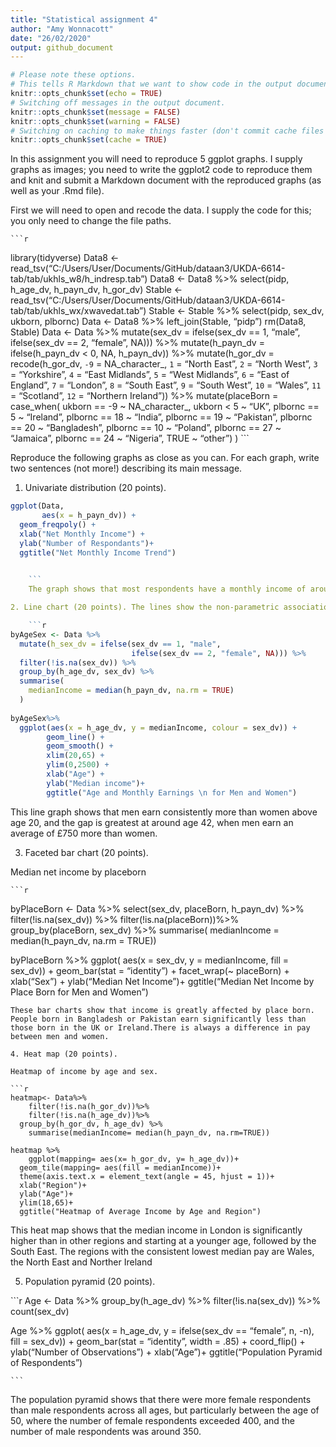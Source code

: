 ```yaml
---
title: "Statistical assignment 4"
author: "Amy Wonnacott"
date: "26/02/2020"
output: github_document
---
```


```r
# Please note these options.
# This tells R Markdown that we want to show code in the output document.
knitr::opts_chunk$set(echo = TRUE)
# Switching off messages in the output document. 
knitr::opts_chunk$set(message = FALSE)
knitr::opts_chunk$set(warning = FALSE)
# Switching on caching to make things faster (don't commit cache files on Github).
knitr::opts_chunk$set(cache = TRUE)
```

In this assignment you will need to reproduce 5 ggplot graphs. I supply graphs as images; you need to write the ggplot2 code to reproduce them and knit and submit a Markdown document with the reproduced graphs (as well as your .Rmd file).

First we will need to open and recode the data. I supply the code for this; you only need to change the file paths.

    ```r
library(tidyverse)
Data8 <- read_tsv("C:/Users/User/Documents/GitHub/dataan3/UKDA-6614-tab/tab/ukhls_w8/h_indresp.tab")
Data8 <- Data8 %>%
        select(pidp, h_age_dv, h_payn_dv, h_gor_dv)
Stable <- read_tsv("C:/Users/User/Documents/GitHub/dataan3/UKDA-6614-tab/tab/ukhls_wx/xwavedat.tab")
Stable <- Stable %>%
        select(pidp, sex_dv, ukborn, plbornc)
Data <- Data8 %>% left_join(Stable, "pidp")
rm(Data8, Stable)
Data <- Data %>%
        mutate(sex_dv = ifelse(sex_dv == 1, "male",
                           ifelse(sex_dv == 2, "female", NA))) %>%
        mutate(h_payn_dv = ifelse(h_payn_dv < 0, NA, h_payn_dv)) %>%
        mutate(h_gor_dv = recode(h_gor_dv,
                         `-9` = NA_character_,
                         `1` = "North East",
                         `2` = "North West",
                         `3` = "Yorkshire",
                         `4` = "East Midlands",
                         `5` = "West Midlands",
                         `6` = "East of England",
                         `7` = "London",
                         `8` = "South East",
                         `9` = "South West",
                         `10` = "Wales",
                         `11` = "Scotland",
                         `12` = "Northern Ireland")) %>%
        mutate(placeBorn = case_when(
                ukborn  == -9 ~ NA_character_,
                ukborn < 5 ~ "UK",
                plbornc == 5 ~ "Ireland",
                plbornc == 18 ~ "India",
                plbornc == 19 ~ "Pakistan",
                plbornc == 20 ~ "Bangladesh",
                plbornc == 10 ~ "Poland",
                plbornc == 27 ~ "Jamaica",
                plbornc == 24 ~ "Nigeria",
                TRUE ~ "other")
        )
    ```

Reproduce the following graphs as close as you can. For each graph, write two sentences (not more!) describing its main message.  

1. Univariate distribution (20 points).

```r
ggplot(Data,
       aes(x = h_payn_dv)) +
  geom_freqpoly() +
  xlab("Net Monthly Income") +
  ylab("Number of Respondants")+
  ggtitle("Net Monthly Income Trend")

    
    ```
    The graph shows that most respondents have a monthly income of around £2,000. A significant number of people earn between £2,000- £4,000, however the number earning more than this is significantly fewer. 

2. Line chart (20 points). The lines show the non-parametric association between age and monthly earnings for men and women.

    ```r

byAgeSex <- Data %>%
  mutate(h_sex_dv = ifelse(sex_dv == 1, "male",
                           ifelse(sex_dv == 2, "female", NA))) %>%
  filter(!is.na(sex_dv)) %>%
  group_by(h_age_dv, sex_dv) %>%
  summarise(
    medianIncome = median(h_payn_dv, na.rm = TRUE)
  )
     
byAgeSex%>%
  ggplot(aes(x = h_age_dv, y = medianIncome, colour = sex_dv)) +
        geom_line() +
        geom_smooth() +
        xlim(20,65) +
        ylim(0,2500) +
        xlab("Age") +
        ylab("Median income")+
        ggtitle("Age and Monthly Earnings \n for Men and Women")


```
This line graph shows that men earn consistently more than women above age 20, and the gap is greatest at around age 42, when men earn an average of £750 more than women. 

3. Faceted bar chart (20 points).

Median net income by placeborn

    ```r
    
byPlaceBorn <- Data %>%
  select(sex_dv, placeBorn, h_payn_dv) %>%
  filter(!is.na(sex_dv)) %>%
  filter(!is.na(placeBorn))%>%
  group_by(placeBorn, sex_dv) %>%
  summarise(
    medianIncome = median(h_payn_dv, na.rm = TRUE))

byPlaceBorn %>%
    ggplot(
      aes(x = sex_dv, y = medianIncome, fill = sex_dv)) +
      geom_bar(stat = "identity") + 
      facet_wrap(~ placeBorn) +
      xlab("Sex") +
      ylab("Median Net Income")+
      ggtitle("Median Net Income by Place Born for Men and Women")
   
```
These bar charts show that income is greatly affected by place born. People born in Bangladesh or Pakistan earn significantly less than those born in the UK or Ireland.There is always a difference in pay between men and women.  

4. Heat map (20 points).

Heatmap of income by age and sex.

```r
heatmap<- Data%>%
    filter(!is.na(h_gor_dv))%>%
    filter(!is.na(h_age_dv))%>%
  group_by(h_gor_dv, h_age_dv) %>%
    summarise(medianIncome= median(h_payn_dv, na.rm=TRUE))

heatmap %>%
    ggplot(mapping= aes(x= h_gor_dv, y= h_age_dv))+
  geom_tile(mapping= aes(fill = medianIncome))+
  theme(axis.text.x = element_text(angle = 45, hjust = 1))+
  xlab("Region")+
  ylab("Age")+
  ylim(18,65)+
  ggtitle("Heatmap of Average Income by Age and Region")

```
This heat map shows that the median income in London is significantly higher than in other regions and starting at a younger age, followed by the South East. The regions with the consistent lowest median pay are Wales, the North East and Norther Ireland

5. Population pyramid (20 points).

```r
Age <- Data %>%
        group_by(h_age_dv) %>%
        filter(!is.na(sex_dv)) %>%
        count(sex_dv)
        
Age %>%
    ggplot(
    aes(x = h_age_dv, y = ifelse(sex_dv == "female", n, -n), fill = sex_dv)) +
    geom_bar(stat = "identity", width =  .85) +
    coord_flip() +
    ylab("Number of Observations ") +
    xlab("Age")+
    ggtitle("Population Pyramid of Respondents")

    ```
    
  The population pyramid shows that there were more female respondents than male respondents across all ages, but particularly between the age of 50, where the number of female respondents exceeded 400, and the number of male respondents was around 350. 